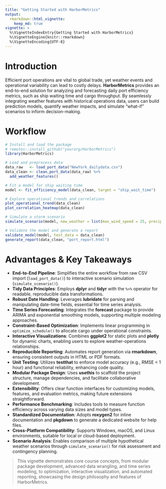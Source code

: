 ---
title: "Getting Started with HarborMetrics"
output:
  rmarkdown::html_vignette:
    keep_md: true
vignette: >
  %\VignetteIndexEntry{Getting Started with HarborMetrics}
  %\VignetteEngine{knitr::rmarkdown}
  %\VignetteEncoding{UTF-8}
---

# Introduction

Efficient port operations are vital to global trade, yet weather events and operational variability can lead to costly delays. **HarborMetrics** provides an end-to-end solution for analyzing and forecasting daily port efficiency metrics, such as ship waiting time and cargo throughput. By seamlessly integrating weather features with historical operations data, users can build prediction models, quantify weather impacts, and simulate "what-if" scenarios to inform decision-making.

# Workflow

```r
# Install and load the package
# remotes::install_github("yourorg/HarborMetrics")
library(HarborMetrics)

# Load and preprocess data
data_raw   <- load_port_data("NewYork_dailydata.csv")
data_clean <- clean_port_data(data_raw) %>%
  add_weather_features()

# Fit a model for ship waiting time
model <- fit_efficiency_model(data_clean, target = "ship_wait_time")

# Explore operational trends and correlations
plot_operational_trend(data_clean)
plot_correlation_heatmap(data_clean)

# Simulate a storm scenario
simulate_scenario(model, new_weather = list(max_wind_speed = 25, precipitation = 0.5))

# Validate the model and generate a report
validate_model(model, test_data = data_clean)
generate_report(data_clean, "port_report.html")
```

# Advantages & Key Takeaways

- **End-to-End Pipeline**: Simplifies the entire workflow from raw CSV import (`load_port_data()`) to interactive scenario simulation (`simulate_scenario()`).
- **Tidy Data Principles**: Employs **dplyr** and **tidyr** with the `%>%` operator for readable, reproducible data transformations.
- **Robust Date Handling**: Leverages **lubridate** for parsing and manipulating date-time fields, essential for time series analysis.
- **Time Series Forecasting**: Integrates the **forecast** package to provide ARIMA and exponential smoothing models, supporting multiple modeling approaches.
- **Constraint-Based Optimization**: Implements linear programming in `optimize_schedule()` to allocate cargo under operational constraints.
- **Interactive Visualizations**: Combines **ggplot2** for static plots and **plotly** for dynamic charts, enabling users to explore weather-operations relationships.
- **Reproducible Reporting**: Automates report generation via **rmarkdown**, ensuring consistent outputs in HTML or PDF formats.
- **Unit Testing**: Utilizes **testthat** to enforce model accuracy (e.g., RMSE < 1 hour) and functional reliability, enhancing code quality.
- **Modular Package Design**: Uses **usethis** to scaffold the project structure, manage dependencies, and facilitate collaborative development.
- **Extensibility**: Offers clear function interfaces for customizing models, features, and evaluation metrics, making future extensions straightforward.
- **Performance Benchmarking**: Includes tools to measure function efficiency across varying data sizes and model types.
- **Standardized Documentation**: Adopts **roxygen2** for inline documentation and **pkgdown** to generate a dedicated website for help files.
- **Cross-Platform Compatibility**: Supports Windows, macOS, and Linux environments, suitable for local or cloud-based deployment.
- **Scenario Analysis**: Enables comparison of multiple hypothetical weather scenarios through `simulate_scenario()` for risk assessment and contingency planning.

> This vignette demonstrates core course concepts, from modular package development, advanced data wrangling, and time series modeling, to optimization, interactive visualization, and automated reporting, showcasing the design philosophy and features of HarborMetrics.
